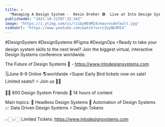 ```yaml
---
title: >
  "Managing A Design System -  Kevin Dreher 🟢  Live at Into Design Systems Conference"
publishedAt: "2021-10-21T07:32:34Z"
image: "https://i.ytimg.com/vi/rz1byNE4MI4/maxresdefault.jpg"
videoUrl: "https://www.youtube.com/watch?v=rz1byNE4MI4"
---
```


#DesignSystem #DesignSystems #Figma #DesignOps
⚡️Ready to take your design system skills to the next level?
Join the biggest virtual, interactive Design Systems conference worldwide.

The Future of Design Systems 🚀 - https://www.intodesignsystems.com

🗓️June 8-9 Online 🌎worldwide
⚡️Super Early Bird tickets now on sale! Limited seats!! ⚡️
Join us 🙌🏻

👋🏻 800 Design System Friends
🎨 14 hours of content

Main topics:
🎨 Headless Design Systems
🤖 Automation of Design Systems
📈 Data Driven Design Systems
⚡️ Design Tokens

👉🏻👉🏻 Limited Tickets: https://www.intodesignsystems.com
